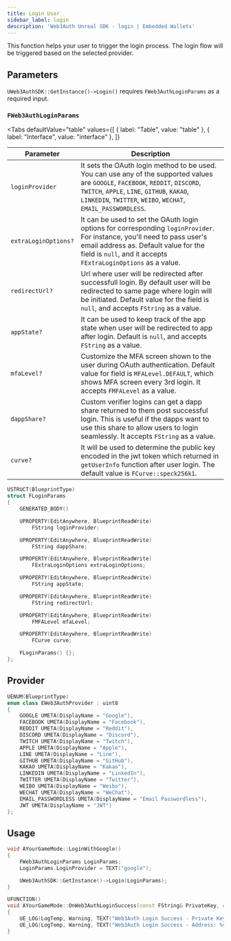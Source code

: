 ```yaml
---
title: Login User
sidebar_label: login
description: 'Web3Auth Unreal SDK - login | Embedded Wallets'
---
```



This function helps your user to trigger the login process. The login flow will be triggered based on the selected provider.

## Parameters

`UWeb3AuthSDK::GetInstance()->Login()` requires `FWeb3AuthLoginParams` as a required input.

### `FWeb3AuthLoginParams`

<Tabs
  defaultValue="table"
  values={[
    { label: "Table", value: "table" },
    { label: "Interface", value: "interface" },
  ]}
>

<TabItem value="table">

| Parameter | Description |
| --- | --- |
| `loginProvider` | It sets the OAuth login method to be used. You can use any of the supported values are `GOOGLE`, `FACEBOOK`, `REDDIT`, `DISCORD`, `TWITCH`, `APPLE`, `LINE`, `GITHUB`, `KAKAO`, `LINKEDIN`, `TWITTER`, `WEIBO`, `WECHAT`, `EMAIL_PASSWORDLESS`. |
| `extraLoginOptions?` | It can be used to set the OAuth login options for corresponding `loginProvider`. For instance, you'll need to pass user's email address as. Default value for the field is `null`, and it accepts `FExtraLoginOptions` as a value. |
| `redirectUrl?` | Url where user will be redirected after successfull login. By default user will be redirected to same page where login will be initiated. Default value for the field is `null`, and accepts `FString` as a value. |
| `appState?` | It can be used to keep track of the app state when user will be redirected to app after login. Default is `null`, and accepts `FString` as a value. |
| `mfaLevel?` | Customize the MFA screen shown to the user during OAuth authentication. Default value for field is `MFALevel.DEFAULT`, which shows MFA screen every 3rd login. It accepts `FMFALevel` as a value. |
| `dappShare?` | Custom verifier logins can get a dapp share returned to them post successful login. This is useful if the dapps want to use this share to allow users to login seamlessly. It accepts `FString` as a value. |
| `curve?` | It will be used to determine the public key encoded in the jwt token which returned in `getUserInfo` function after user login. The default value is `FCurve::speck256k1`. |

</TabItem>

<TabItem value="interface">

```cpp
USTRUCT(BlueprintType)
struct FLoginParams
{
	GENERATED_BODY()

	UPROPERTY(EditAnywhere, BlueprintReadWrite)
		FString loginProvider;

	UPROPERTY(EditAnywhere, BlueprintReadWrite)
		FString dappShare;

	UPROPERTY(EditAnywhere, BlueprintReadWrite)
		FExtraLoginOptions extraLoginOptions;

	UPROPERTY(EditAnywhere, BlueprintReadWrite)
		FString appState;

	UPROPERTY(EditAnywhere, BlueprintReadWrite)
		FString redirectUrl;

	UPROPERTY(EditAnywhere, BlueprintReadWrite)
		FMFALevel mfaLevel;

	UPROPERTY(EditAnywhere, BlueprintReadWrite)
		FCurve curve;

	FLoginParams() {};
};
```

</TabItem>

</Tabs>

## Provider

```cpp
UENUM(BlueprintType)
enum class EWeb3AuthProvider : uint8
{
    GOOGLE UMETA(DisplayName = "Google"),
    FACEBOOK UMETA(DisplayName = "Facebook"),
    REDDIT UMETA(DisplayName = "Reddit"),
    DISCORD UMETA(DisplayName = "Discord"),
    TWITCH UMETA(DisplayName = "Twitch"),
    APPLE UMETA(DisplayName = "Apple"),
    LINE UMETA(DisplayName = "Line"),
    GITHUB UMETA(DisplayName = "GitHub"),
    KAKAO UMETA(DisplayName = "Kakao"),
    LINKEDIN UMETA(DisplayName = "LinkedIn"),
    TWITTER UMETA(DisplayName = "Twitter"),
    WEIBO UMETA(DisplayName = "Weibo"),
    WECHAT UMETA(DisplayName = "WeChat"),
    EMAIL_PASSWORDLESS UMETA(DisplayName = "Email Passwordless"),
    JWT UMETA(DisplayName = "JWT")
};
```

## Usage

```cpp
void AYourGameMode::LoginWithGoogle()
{
    FWeb3AuthLoginParams LoginParams;
    LoginParams.LoginProvider = TEXT("google");

    UWeb3AuthSDK::GetInstance()->Login(LoginParams);
}

UFUNCTION()
void AYourGameMode::OnWeb3AuthLoginSuccess(const FString& PrivateKey, const FString& PublicAddress)
{
    UE_LOG(LogTemp, Warning, TEXT("Web3Auth Login Success - Private Key: %s"), *PrivateKey);
    UE_LOG(LogTemp, Warning, TEXT("Web3Auth Login Success - Address: %s"), *PublicAddress);
}
```

